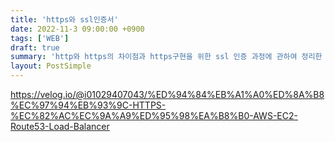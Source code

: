```yaml
---
title: 'https와 ssl인증서'
date: 2022-11-3 09:00:00 +0900
tags: ['WEB']
draft: true
summary: 'http와 https의 차이점과 https구현을 위한 ssl 인증 과정에 관하여 정리한 글'
layout: PostSimple
---
```


https://velog.io/@i01029407043/%ED%94%84%EB%A1%A0%ED%8A%B8%EC%97%94%EB%93%9C-HTTPS-%EC%82%AC%EC%9A%A9%ED%95%98%EA%B8%B0-AWS-EC2-Route53-Load-Balancer